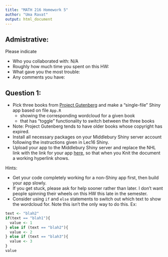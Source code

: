 ```yaml
---
title: "MATH 216 Homework 5"
author: "Uma Ravat"
output: html_document
---
```



## Admistrative:

Please indicate

* Who you collaborated with: N/A
* Roughly how much time you spent on this HW:
* What gave you the most trouble:
* Any comments you have: 





## Question 1:

* Pick three books from [Project Gutenberg](https://www.gutenberg.org/) and make
a "single-file" Shiny app based on file `App.R`
    + showing the corresponding wordcloud for a given book
    + that has "toggle" functionality to switch between the three books
* Note: Project Gutenberg tends to have older books whose copyright has expired.
* Install all necessary packages on your Middlebury Shiny server account
following the instructions given in Lec16 Shiny.
* Upload your app to the Middlebury Shiny server and replace the NHL link with
the link for your app [here](https://www.nhl.com/), so that when you Knit the 
document a working hyperlink shows.

Hints:

* Get your code completely working for a non-Shiny app first, then build your
app slowly.
* If you get stuck, please ask for help sooner rather than later. I don't want 
people spinning their wheels on this HW this late in the semester.
* Consider using `if` and `else` statements to switch out which text to show the
wordcloud for. Note this isn't the only way to do this. Ex:

```r
text <- "blah2"
if(text == "blah1"){
  value <- 1
} else if (text == "blah2"){
  value <- 2
} else if (text == "blah3"){
  value <- 3
}
value
```

